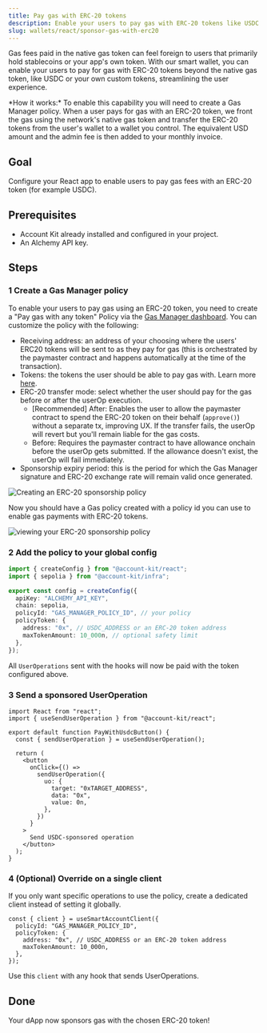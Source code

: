 ```yaml
---
title: Pay gas with ERC-20 tokens
description: Enable your users to pay gas with ERC-20 tokens like USDC via Gas Manager
slug: wallets/react/sponsor-gas-with-erc20
---
```


Gas fees paid in the native gas token can feel foreign to users that primarily hold stablecoins or your app's own token. With our smart wallet, you can enable your users to pay for gas with ERC-20 tokens beyond the native gas token, like USDC or your own custom tokens, streamlining the user experience.

<Tip>
  *How it works:* To enable this capability you will need to create a Gas
  Manager policy. When a user pays for gas with an ERC-20 token, we front the
  gas using the network's native gas token and transfer the ERC-20 tokens from
  the user's wallet to a wallet you control. The equivalent USD amount and the
  admin fee is then added to your monthly invoice.
</Tip>

## Goal

Configure your React app to enable users to pay gas fees with an ERC-20 token (for example USDC).

## Prerequisites

- Account Kit already installed and configured in your project.
- An Alchemy API key.

## Steps

### 1 Create a Gas Manager policy

To enable your users to pay gas using an ERC-20 token, you need to create a "Pay gas with any token" Policy via the [Gas Manager dashboard](https://dashboard.alchemy.com/gas-manager/policy/create). You can customize the policy with the following:

- Receiving address: an address of your choosing where the users' ERC20 tokens will be sent to as they pay for gas (this is orchestrated by the paymaster contract and happens automatically at the time of the transaction).
- Tokens: the tokens the user should be able to pay gas with. Learn more [here](https://www.alchemy.com/docs/reference/gas-manager-faqs).
- ERC-20 transfer mode: select whether the user should pay for the gas before or after the userOp execution.
  - [Recommended] After: Enables the user to allow the paymaster contract to spend the ERC-20 token on their behalf (`approve()`) without a separate tx, improving UX. If the transfer fails, the userOp will revert but you'll remain liable for the gas costs.
  - Before: Requires the paymaster contract to have allowance onchain before the userOp gets submitted. If the allowance doesn't exist, the userOp will fail immediately.
- Sponsorship expiry period: this is the period for which the Gas Manager signature and ERC-20 exchange rate will remain valid once generated.

<img
  src="/images/wallets/erc-20-policy-create.png"
  alt="Creating an ERC-20 sponsorship policy"
/>

Now you should have a Gas policy created with a policy id you can use to enable gas payments with ERC-20 tokens.

<img
  src="/images/wallets/erc-20-sponsorship-policy.png"
  alt="viewing your ERC-20 sponsorship policy"
/>

### 2 Add the policy to your global config

```ts twoslash config.ts
import { createConfig } from "@account-kit/react";
import { sepolia } from "@account-kit/infra";

export const config = createConfig({
  apiKey: "ALCHEMY_API_KEY",
  chain: sepolia,
  policyId: "GAS_MANAGER_POLICY_ID", // your policy
  policyToken: {
    address: "0x", // USDC_ADDRESS or an ERC-20 token address
    maxTokenAmount: 10_000n, // optional safety limit
  },
});
```

All `UserOperations` sent with the hooks will now be paid with the token configured above.

### 3 Send a sponsored UserOperation

```tsx twoslash
import React from "react";
import { useSendUserOperation } from "@account-kit/react";

export default function PayWithUsdcButton() {
  const { sendUserOperation } = useSendUserOperation();

  return (
    <button
      onClick={() =>
        sendUserOperation({
          uo: {
            target: "0xTARGET_ADDRESS",
            data: "0x",
            value: 0n,
          },
        })
      }
    >
      Send USDC-sponsored operation
    </button>
  );
}
```

### 4 (Optional) Override on a single client

If you only want specific operations to use the policy, create a dedicated client instead of setting it globally.

```tsx twoslash
const { client } = useSmartAccountClient({
  policyId: "GAS_MANAGER_POLICY_ID",
  policyToken: {
    address: "0x", // USDC_ADDRESS or an ERC-20 token address
    maxTokenAmount: 10_000n,
  },
});
```

Use this `client` with any hook that sends UserOperations.

## Done

Your dApp now sponsors gas with the chosen ERC-20 token!
